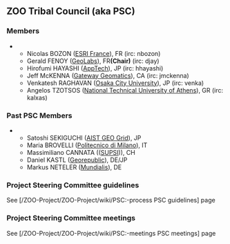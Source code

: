 
== ZOO Tribal Council (aka PSC) ==

=== Members ===

***Nicolas BOZON ([http://www.esrifrance.fr/ ESRI France]), FR  (irc: nbozon)
***Gerald FENOY ([http://www.geolabs.fr/ GeoLabs]), FR''' (Chair)'''  (irc: djay)
***Hirofumi HAYASHI ([http://www.apptec.co.jp/ AppTech]), JP (irc: hhayashi)
***Jeff McKENNA ([http://www.gatewaygeomatics.com/ Gateway Geomatics]), CA (irc: jmckenna)
***Venkatesh RAGHAVAN ([http://www.osaka-cu.ac.jp/index-e.html Osaka City University]), JP  (irc: venka)
***Angelos TZOTSOS ([http://users.ntua.gr/tzotsos/ National Technical University of Athens]), GR  (irc: kalxas)

=== Past PSC Members ===

***Satoshi SEKIGUCHI ([http://www.aist.go.jp/index_en.html AIST GEO Grid]), JP
***Maria BROVELLI ([http://www.polimi.it// Politecnico di Milano]), IT
***Massimiliano CANNATA (([http://www.ist.supsi.ch/ SUPSI])), CH  
***Daniel KASTL ([http://georepublic.de Georepublic]), DE/JP 
***Markus NETELER ([http://www.mundialis.de/ Mundialis]), DE

=== Project Steering Committee guidelines ===

See [/ZOO-Project/ZOO-Project/wiki/PSC:-process PSC guidelines] page


=== Project Steering Committee meetings ===

See [/ZOO-Project/ZOO-Project/wiki/PSC:-meetings PSC meetings] page




